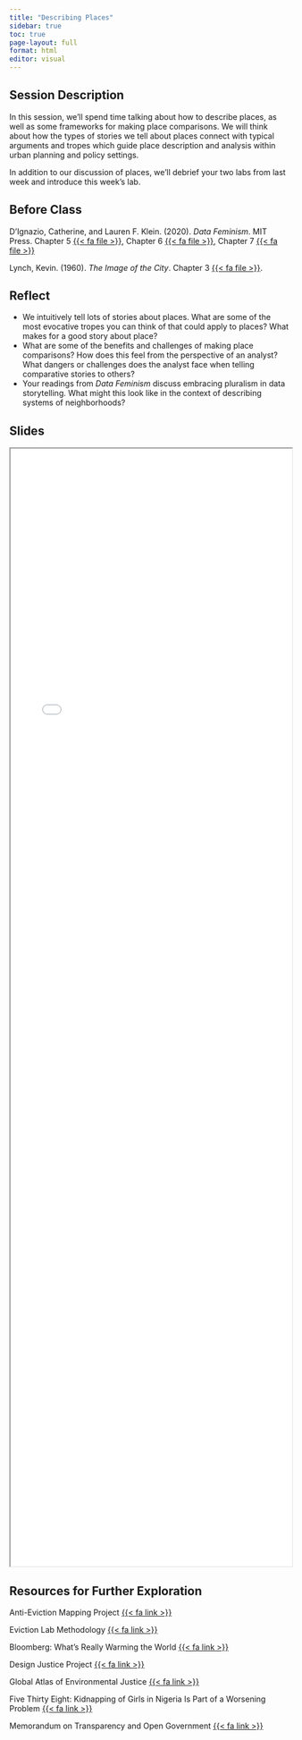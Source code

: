 ```yaml
---
title: "Describing Places"
sidebar: true
toc: true
page-layout: full
format: html
editor: visual
---
```


## Session Description

In this session, we'll spend time talking about how to describe places, as well as some frameworks for making place comparisons. We will think about how the types of stories we tell about places connect with typical arguments and tropes which guide place description and analysis within urban planning and policy settings.

In addition to our discussion of places, we'll debrief your two labs from last week and introduce this week's lab.

## Before Class

D'Ignazio, Catherine, and Lauren F. Klein. (2020). *Data Feminism*. MIT Press. Chapter 5 [{{< fa file >}}](https://uofi.box.com/s/8pfpb8mgzfmqve2goo4oehm0s0gdgsra), Chapter 6 [{{< fa file >}}](https://uofi.box.com/s/emfzi13q82lpipsgbc0antmrxm4994f8), Chapter 7 [{{< fa file >}}](https://uofi.box.com/s/713yeczrs3ekh2k86je46vixep8d9d0e)

Lynch, Kevin. (1960). *The Image of the City*. Chapter 3 [{{< fa file >}}](https://uofi.box.com/s/khfdu0cbm2aj1xb5ktkdrplih1jrwnb2).

## Reflect

-   We intuitively tell lots of stories about places. What are some of the most evocative tropes you can think of that could apply to places? What makes for a good story about place?
-   What are some of the benefits and challenges of making place comparisons? How does this feel from the perspective of an analyst? What dangers or challenges does the analyst face when telling comparative stories to others?
-   Your readings from *Data Feminism* discuss embracing pluralism in data storytelling. What might this look like in the context of describing systems of neighborhoods?

## Slides

```{=html}
<iframe class="slide-deck" src="../slides/S6 Describing Places/index.html" style="width:100%;height:50vh;margin:0;padding:0"; frameborder="2"></iframe>
```

## Resources for Further Exploration

Anti-Eviction Mapping Project [{{< fa link >}}](https://antievictionmap.com)

Eviction Lab Methodology [{{< fa link >}}](https://evictionlab.org/eviction-tracking/methods/)

Bloomberg: What's Really Warming the World [{{< fa link >}}](https://www.bloomberg.com/graphics/2015-whats-warming-the-world/)

Design Justice Project [{{< fa link >}}](https://www.media.mit.edu/projects/design-justice-auditing/overview/)

Global Atlas of Environmental Justice [{{< fa link >}}](https://ejatlas.org)

Five Thirty Eight: Kidnapping of Girls in Nigeria Is Part of a Worsening Problem [{{< fa link >}}](https://fivethirtyeight.com/features/nigeria-kidnapping/)

Memorandum on Transparency and Open Government [{{< fa link >}}](https://www.archives.gov/files/cui/documents/2009-WH-memo-on-transparency-and-open-government.pdf)
